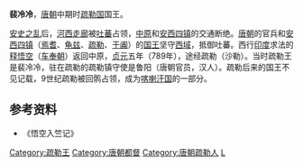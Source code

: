'''裴冷冷'''，[[唐朝|唐朝]]中期时[[疏勒国|疏勒国]]国王。

[[安史之乱|安史之乱]]后，[[河西走廊|河西走廊]]被[[吐蕃|吐蕃]]占领，[[中原|中原]]和[[安西四镇|安西四镇]]的交通断绝。[[唐朝|唐朝]]的官兵和[[安西四镇|安西四镇]]（[[焉耆|焉耆]]、[[龟兹|龟兹]]、[[疏勒国|疏勒]]、[[于阗|于阗]]）的[[国王|国王]]坚守[[西域|西域]]，抵御吐蕃。西行[[印度|印度]]求法的[[释悟空|释悟空]]（[[车奉朝|车奉朝]]）返回中原，[[貞元_(唐朝)|贞元]]五年（789年），途经疏勒（沙勒）。当时疏勒王是裴冷冷，驻在疏勒的疏勒镇守使是鲁阳（唐朝官员，汉人）。疏勒后来的国王不见记载，9世纪疏勒被回鹘占领，成为[[喀喇汗国|喀喇汗国]]的一部分。

==参考资料==
*《悟空入竺记》

{{start box}}
{{s-before|[[裴国良|裴国良]]}}
{{s-title|[[疏勒国|疏勒国]][[国王|国王]]|789年左右}}
{{s-after|不详}}
{{end box}}
{{唐朝政治人物小作品}}
{{DEFAULTSORT:P}}
[[Category:疏勒王|Category:疏勒王]]
[[Category:唐朝都督|Category:唐朝都督]]
[[Category:唐朝疏勒人|Category:唐朝疏勒人]]
[[Category:裴姓|L]]